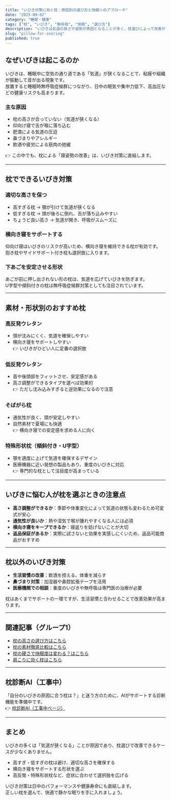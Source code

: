 ```yaml
---
title: "いびき対策に効く枕｜原因別の選び方と快眠へのアプローチ"
date: "2025-09-02"
category: "睡眠・健康"
tags: ["枕", "いびき", "無呼吸", "快眠", "選び方"]
description: "いびきは気道の狭さや姿勢が原因となることが多く、枕選びによって改善が期待できます。いびきの仕組み、原因別の枕の条件、素材・形状ごとのおすすめポイントを解説します。"
slug: "pillow-for-snoring"
published: true
---
```


## なぜいびきは起こるのか
いびきは、睡眠中に空気の通り道である「気道」が狭くなることで、粘膜や組織が振動して音が出る現象です。  
放置すると睡眠時無呼吸症候群につながり、日中の眠気や集中力低下、高血圧などの健康リスクも高まります。  

### 主な原因
- 枕の高さが合っていない（気道が狭くなる）  
- 仰向け寝で舌が喉に落ち込む  
- 肥満による気道の圧迫  
- 鼻づまりやアレルギー  
- 飲酒や疲労による筋肉の弛緩  

👉 この中でも、枕による「寝姿勢の改善」は、いびき対策に直結します。

---

## 枕でできるいびき対策

### 適切な高さを保つ
- 高すぎる枕 → 顎が引けて気道が狭くなる  
- 低すぎる枕 → 頭が後ろに倒れ、舌が落ち込みやすい  
- ちょうど良い高さ → 気道が開き、呼吸がスムーズに  

### 横向き寝をサポートする
仰向け寝はいびきのリスクが高いため、横向き寝を維持できる枕が有効です。  
抱き枕やサイドサポート付き枕も選択肢に入ります。  

### 下あごを安定させる形状
あごが前に押し出されない形の枕は、気道を広げていびきを防ぎます。  
U字型や傾斜付きの枕は無呼吸症候群対策としても注目されています。  

---

## 素材・形状別のおすすめ枕

### 高反発ウレタン
- 頭が沈みにくく、気道を確保しやすい  
- 横向き寝をサポートしやすい  
👉 いびきがひどい人に定番の選択肢  

### 低反発ウレタン
- 首や後頭部をフィットさせ、安定感がある  
- 高さ調整ができるタイプを選べば効果的  
👉 ただし沈み込みすぎると逆効果になるので注意  

### そばがら枕
- 通気性が良く、頭が安定しやすい  
- 自然素材で夏場にも快適  
👉 横向き寝での安定感を求める人に向く  

### 特殊形状枕（傾斜付き・U字型）
- 顎を適度に上げて気道を確保するデザイン  
- 医療機器に近い発想の製品もあり、重度のいびきに対応  
👉 専門的な枕として注目度が高まっている  

---

## いびきに悩む人が枕を選ぶときの注意点
- **高さ調整ができるか**：季節や体重変化によって気道の状態も変わるため可変式が安心  
- **通気性が良いか**：熱や湿気で喉が腫れやすくなる人には必須  
- **横向き寝をキープできるか**：寝返りを妨げないことが大切  
- **返品保証があるか**：実際に試さないと効果を実感しにくいため、返品可能商品がおすすめ  

---

## 枕以外のいびき対策
- **生活習慣の改善**：飲酒を控える、体重を減らす  
- **鼻づまり対策**：加湿器や鼻腔拡張テープを活用  
- **医療機関での相談**：重度のいびきや無呼吸は専門医の治療が必要  

枕はあくまでサポートの一環ですが、生活習慣と合わせることで改善効果が高まります。  

---

## 関連記事（グループ1）
- [枕の高さの選び方はこちら](/articles/sleep-health/knowledge/pillow-height-how-to-choose)  
- [枕の素材徹底比較はこちら](/articles/sleep-health/knowledge/pillow-material-comparison)  
- [枕の硬さで快眠度は変わる？はこちら](/articles/sleep-health/knowledge/pillow-hardness-how-to-choose)  
- [肩こりに効く枕はこちら](/articles/sleep-health/knowledge/pillow-for-shoulder-pain)  

---

## 枕診断AI（工事中）
「自分のいびきの原因に合う枕は？」と迷う方のために、AIがサポートする診断機能を準備中です。  
👉 [枕診断AI（工事中ページ）](/pillow/diagnosis)

---

## まとめ
いびきの多くは「気道が狭くなる」ことが原因であり、枕選びで改善できるケースが少なくありません。  
- 高すぎ・低すぎの枕は避け、適切な高さを確保する  
- 横向き寝をサポートする形状を選ぶ  
- 高反発・特殊形状枕など、症状に合わせて選択肢を広げる  

いびき対策は日中のパフォーマンスや健康寿命にも直結します。  
正しい枕を選んで、快適で静かな眠りを手に入れましょう。
